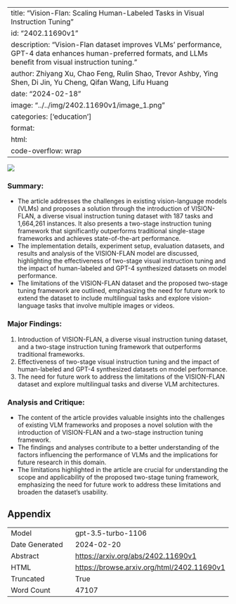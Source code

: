 
---
title: "Vision-Flan: Scaling Human-Labeled Tasks in Visual Instruction Tuning"
id: "2402.11690v1"
description: "Vision-Flan dataset improves VLMs' performance, GPT-4 data enhances human-preferred formats, and LLMs benefit from visual instruction tuning."
author: Zhiyang Xu, Chao Feng, Rulin Shao, Trevor Ashby, Ying Shen, Di Jin, Yu Cheng, Qifan Wang, Lifu Huang
date: "2024-02-18"
image: "../../img/2402.11690v1/image_1.png"
categories: ['education']
format:
  html:
    code-overflow: wrap
---

![](../../img/2402.11690v1/image_1.png)

### Summary:
- The article addresses the challenges in existing vision-language models (VLMs) and proposes a solution through the introduction of VISION-FLAN, a diverse visual instruction tuning dataset with 187 tasks and 1,664,261 instances. It also presents a two-stage instruction tuning framework that significantly outperforms traditional single-stage frameworks and achieves state-of-the-art performance.
- The implementation details, experiment setup, evaluation datasets, and results and analysis of the VISION-FLAN model are discussed, highlighting the effectiveness of two-stage visual instruction tuning and the impact of human-labeled and GPT-4 synthesized datasets on model performance.
- The limitations of the VISION-FLAN dataset and the proposed two-stage tuning framework are outlined, emphasizing the need for future work to extend the dataset to include multilingual tasks and explore vision-language tasks that involve multiple images or videos.

### Major Findings:
1. Introduction of VISION-FLAN, a diverse visual instruction tuning dataset, and a two-stage instruction tuning framework that outperforms traditional frameworks.
2. Effectiveness of two-stage visual instruction tuning and the impact of human-labeled and GPT-4 synthesized datasets on model performance.
3. The need for future work to address the limitations of the VISION-FLAN dataset and explore multilingual tasks and diverse VLM architectures.

### Analysis and Critique:
- The content of the article provides valuable insights into the challenges of existing VLM frameworks and proposes a novel solution with the introduction of VISION-FLAN and a two-stage instruction tuning framework.
- The findings and analyses contribute to a better understanding of the factors influencing the performance of VLMs and the implications for future research in this domain.
- The limitations highlighted in the article are crucial for understanding the scope and applicability of the proposed two-stage tuning framework, emphasizing the need for future work to address these limitations and broaden the dataset's usability.

## Appendix

|          |          |
|----------|----------|
| Model     | gpt-3.5-turbo-1106       |
| Date Generated     | 2024-02-20       |
| Abstract | [https://arxiv.org/abs/2402.11690v1](https://arxiv.org/abs/2402.11690v1)        |
| HTML     | [https://browse.arxiv.org/html/2402.11690v1](https://browse.arxiv.org/html/2402.11690v1)       |
| Truncated       | True       |
| Word Count       | 47107       |